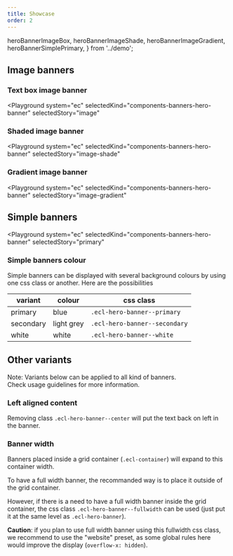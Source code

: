 ```yaml
---
title: Showcase
order: 2
---
```


  heroBannerImageBox,
  heroBannerImageShade,
  heroBannerImageGradient,
  heroBannerSimplePrimary,
} from '../demo';

## Image banners

### Text box image banner

<Playground
  system="ec"
  selectedKind="components-banners-hero-banner"
  selectedStory="image"
>
  <Html markup={heroBannerImageBox} />
</Playground>

### Shaded image banner

<Playground
  system="ec"
  selectedKind="components-banners-hero-banner"
  selectedStory="image-shade"
>
  <Html markup={heroBannerImageShade} />
</Playground>

### Gradient image banner

<Playground
  system="ec"
  selectedKind="components-banners-hero-banner"
  selectedStory="image-gradient"
>
  <Html markup={heroBannerImageGradient} />
</Playground>

## Simple banners

<Playground
  system="ec"
  selectedKind="components-banners-hero-banner"
  selectedStory="primary"
>
  <Html markup={heroBannerSimplePrimary} />
</Playground>

### Simple banners colour

Simple banners can be displayed with several background colours by using one css class or another.
Here are the possibilities

| variant   | colour     | css class                     |
| --------- | ---------- | ----------------------------- |
| primary   | blue       | `.ecl-hero-banner--primary`   |
| secondary | light grey | `.ecl-hero-banner--secondary` |
| white     | white      | `.ecl-hero-banner--white`     |

## Other variants

Note: Variants below can be applied to all kind of banners.  
Check usage guidelines for more information.

### Left aligned content

Removing class `.ecl-hero-banner--center` will put the text back on left in the banner.

### Banner width

Banners placed inside a grid container (`.ecl-container`) will expand to this container width.

To have a full width banner, the recommanded way is to place it outside of the grid container.

However, if there is a need to have a full width banner inside the grid container, the css class `.ecl-hero-banner--fullwidth` can be used (just put it at the same level as `.ecl-hero-banner`).

**Caution**: if you plan to use full width banner using this fullwidth css class, we recommend to use the "website" preset, as some global rules here would improve the display (`overflow-x: hidden`).
